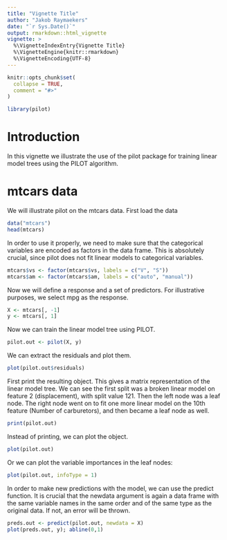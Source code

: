 ```yaml
---
title: "Vignette Title"
author: "Jakob Raymaekers"
date: "`r Sys.Date()`"
output: rmarkdown::html_vignette
vignette: >
  %\VignetteIndexEntry{Vignette Title}
  %\VignetteEngine{knitr::rmarkdown}
  %\VignetteEncoding{UTF-8}
---
```


```r
knitr::opts_chunk$set(
  collapse = TRUE,
  comment = "#>"
)
```


```r
library(pilot)
```

# Introduction

In this vignette we illustrate the use of the pilot package for training linear
model trees using the PILOT algorithm. 


# mtcars data

We will illustrate pilot on the mtcars data. First load the data

```r
data("mtcars")
head(mtcars)
```


In order to use it properly, we need to make sure that the categorical variables are encoded as factors in the data frame.
This is absolutely crucial, since pilot does not fit linear models to categorical variables.

```r
mtcars$vs <- factor(mtcars$vs, labels = c("V", "S"))
mtcars$am <- factor(mtcars$am, labels = c("auto", "manual"))
```


Now we will define a response and a set of predictors. For illustrative purposes, we select mpg as the response.

```r
X <- mtcars[, -1]
y <- mtcars[, 1]
```

Now we can train the linear model tree using PILOT.
```r
pilot.out <- pilot(X, y)
```


We can extract the residuals and plot them.

```r
plot(pilot.out$residuals)
```


First print the resulting object. This gives a matrix representation of the linear model tree.
We can see the first split was a broken linear model on feature 2 (displacement), with split value 121.
Then the left node was a leaf node. The right node went on to fit one more linear model on the 
10th feature (Number of carburetors), and then became a leaf node as well.


```r
print(pilot.out)
```

Instead of printing, we can plot the object.


```r
plot(pilot.out)
```


Or we can plot the variable importances in the leaf nodes:

```r
plot(pilot.out, infoType = 1)
```



In order to make new predictions with the model, we can use the predict function.
It is crucial that the newdata argument is again a data frame with the same variable names
in the same order and of the same type as the original data. If not, an error will be thrown.

```r
preds.out <- predict(pilot.out, newdata = X)
plot(preds.out, y); abline(0,1)
```






